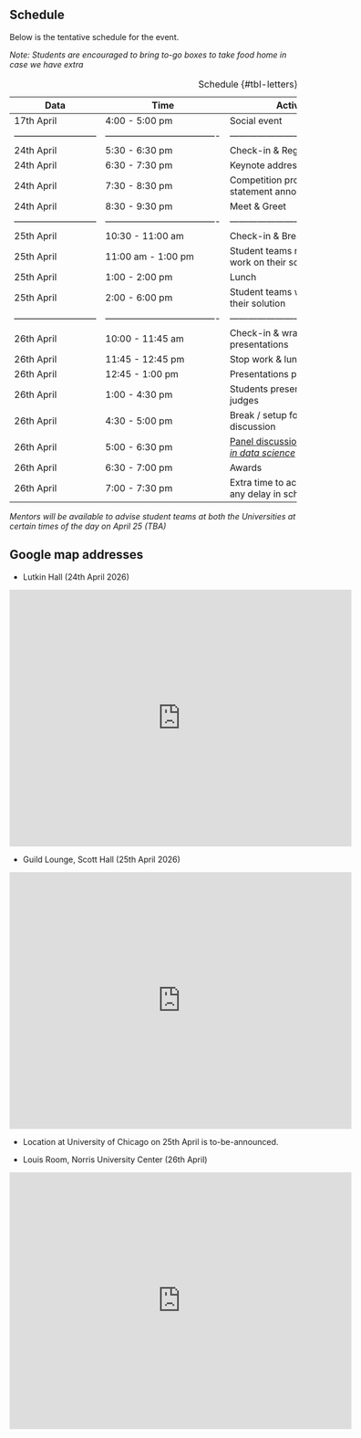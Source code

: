 ## Schedule

Below is the tentative schedule for the event.

*Note: Students are encouraged to bring to-go boxes to take food home in case we have extra*

| Data | Time | Activity | Venue |
|------|------|------|------|
| 17th April | 4:00 - 5:00 pm    | Social event    | Norris Louis room    |
|---------------------------|-------------------------------------|------------------------------------------|-------------------------------------|
| 24th April | 5:30 - 6:30 pm    | Check-in \& Registration    | Guild Lounge    |
| 24th April | 6:30 - 7:30 pm    | Keynote address     | Lutkin Hall    |
| 24th April | 7:30 - 8:30 pm    | Competition problem statement announcement    | Lutkin Hall    |
| 24th April | 8:30 - 9:30 pm    | Meet \& Greet    | Lutkin Hall    |
|---------------------------|-------------------------------------|------------------------------------------|-------------------------------------|
| 25th April | 10:30 - 11:00 am    | Check-in \& Breakfast    | Guild Lounge    |
| 25th April | 11:00 am - 1:00 pm    | Student teams meet mentors, work on their solution    | Guild Lounge    |
| 25th April | 1:00 - 2:00 pm    | Lunch    | Guild Lounge    |
| 25th April | 2:00 - 6:00 pm    | Student teams working on their solution    | Guild Lounge    |
|---------------------------|-------------------------------------|------------------------------------------|------------------------------------|
| 26th April | 10:00 - 11:45 am    | Check-in & wrap-up presentations     | Louis Room    | |
| 26th April | 11:45 - 12:45 pm    | Stop work \& lunch    | Louis Room    |
| 26th April | 12:45 - 1:00 pm    | Presentations preparation    | Louis Room    |
| 26th April | 1:00 - 4:30 pm    | Students presentations to judges    | Louis Room    |
| 26th April | 4:30 - 5:00 pm    | Break / setup for panel discussion    | Louis Room    |
| 26th April | 5:00 - 6:30 pm    | [Panel discussion on *Careers in data science*](https://nustat.github.io/2025-datafest/panel_discussion.html)    | Guild Lounge    |
| 26th April | 6:30 - 7:00 pm    | Awards    | Louis Room    |
| 26th April | 7:00 - 7:30 pm    | Extra time to accommodate any delay in schedule    | Louis Room    |


: Schedule {#tbl-letters}

*Mentors will be available to advise student teams at both the Universities at certain times of the day on April 25 (TBA)*

## Google map addresses

- Lutkin Hall (24th April 2026)

<div>
<iframe src="https://www.google.com/maps/place/Northwestern+University+-+Lutkin+Hall/@42.0510135,-87.6828199,16z/data=!3m1!4b1!4m6!3m5!1s0x880fd00b0c8664ef:0x1e4620e720a5313d!8m2!3d42.0510095!4d-87.680245!16s%2Fg%2F1yh5tgyb0?entry=ttu&g_ep=EgoyMDI1MDkxNy4wIKXMDSoASAFQAw%3D%3D" width="600" height="450" style="border:0;" allowfullscreen="" loading="lazy" referrerpolicy="no-referrer-when-downgrade"></iframe>
</div>

- Guild Lounge, Scott Hall (25th April 2026)

<div>
<iframe src="https://www.google.com/maps/embed?pb=!1m18!1m12!1m3!1d2962.6090330457646!2d-87.68019482380144!3d42.05156335453571!2m3!1f0!2f0!3f0!3m2!1i1024!2i768!4f13.1!3m3!1m2!1s0x880fd074ca661347%3A0xb3d0721c09135496!2sScott%20Hall!5e0!3m2!1sen!2sin!4v1735554008991!5m2!1sen!2sin" width="600" height="450" style="border:0;" allowfullscreen="" loading="lazy" referrerpolicy="no-referrer-when-downgrade"></iframe>
</div>

- Location at University of Chicago on 25th April is to-be-announced.

-	Louis Room, Norris University Center (26th April)

<div>
<iframe src="https://www.google.com/maps/embed?pb=!1m18!1m12!1m3!1d2962.523439210994!2d-87.67524292380136!3d42.05339845442033!2m3!1f0!2f0!3f0!3m2!1i1024!2i768!4f13.1!3m3!1m2!1s0x880fd07674e1804b%3A0x43dbf223a0a83d6a!2sNorris%20University%20Center!5e0!3m2!1sen!2sin!4v1735554454914!5m2!1sen!2sin" width="600" height="450" style="border:0;" allowfullscreen="" loading="lazy" referrerpolicy="no-referrer-when-downgrade"></iframe>
</div>